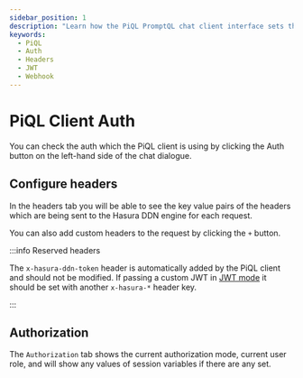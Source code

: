 ```yaml
---
sidebar_position: 1
description: "Learn how the PiQL PromptQL chat client interface sets the auth headers for your requests."
keywords:
  - PiQL
  - Auth
  - Headers
  - JWT
  - Webhook
---
```



# PiQL Client Auth

You can check the auth which the PiQL client is using by clicking the Auth button on the left-hand side of the chat
dialogue.

<Thumbnail src="/img/auth/piql-auth-button.png" alt="Authentication using JWT" />

## Configure headers

<Thumbnail src="/img/auth/piql-configure-headers.png" alt="Authentication using JWT" />

In the headers tab you will be able to see the key value pairs of the headers which are being sent to the Hasura DDN
engine for each request.

You can also add custom headers to the request by clicking the `+` button.

:::info Reserved headers

The `x-hasura-ddn-token` header is automatically added by the PiQL client and should not be modified. If passing a
custom JWT in [JWT mode](/auth/jwt/jwt-mode.mdx) it should be set with another `x-hasura-*` header key.

:::

## Authorization

The `Authorization` tab shows the current authorization mode, current user role, and will show any values of session
variables if there are any set.

<Thumbnail src="/img/auth/piql-configure-headers-authorization.png" alt="Authentication using JWT" />
